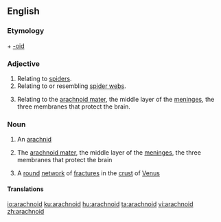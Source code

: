 ==English==

===Etymology===
{{etyl|grc}} {{term|ἀράχνη||spider}} + [[-oid]]

===Adjective===
{{en-adj|-}}

# Relating to [[spider]]s.
# Relating to or resembling [[spider web]]s.
# {{anatomy}} Relating to the [[arachnoid mater]], the middle layer of the [[meninges]], the three membranes that protect the brain.

===Noun===
{{en-noun}}

# {{biology}} An [[arachnid]]
# {{physiology}} The [[arachnoid mater]], the middle layer of the [[meninges]], the three membranes that protect the brain
# {{astronomy}} A [[round]] [[network]] of [[fracture]]s in the [[crust]] of [[Venus]]

====Translations====
{{trans-see|the arachnoid mater|arachnoid mater}}

[[io:arachnoid]]
[[ku:arachnoid]]
[[hu:arachnoid]]
[[ta:arachnoid]]
[[vi:arachnoid]]
[[zh:arachnoid]]